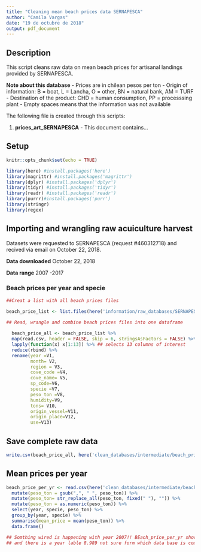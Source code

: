 ```yaml
---
title: "Cleaning mean beach prices data SERNAPESCA"
author: "Camila Vargas"
date: "19 de octubre de 2018"
output: pdf_document
---
```



## Description
This script cleans raw data on mean beach prices for artisanal landings provided by SERNAPESCA. 

**Note about this database**
- Prices are in chilean pesos per ton
- Origin of information: B = boat, L = Lancha, O = other, BN = natural bank, AM = TURF
- Destination of the product: CHD = human consumption, PP = processsing plant
- Empty spaces means that the information was not available



The following file is created through this scripts:


1) **prices_art_SERNAPESCA** - This document contains...


## Setup

```r
knitr::opts_chunk$set(echo = TRUE)

library(here) #install.packages('here')
library(magrittr) #install.packages('magrittr')
library(dplyr) #install.packages('dplyr')
library(tidyr) #install.packages('tidyr')
library(readr) #install.packages('readr')
library(purrr)#install.packages('purr')
library(stringr)
library(regex)

```


## Importing and wrangling raw acuiculture harvest

Datasets were requested to SERNAPESCA (request #460312718) and recived via email on October 22, 2018.

**Data downloaded** October 22, 2018

**Data range** 2007 -2017 


### Beach prices per year and specie

```r

##Creat a list with all beach prices files

beach_price_list <- list.files(here('information/raw_databases/SERNAPESCA/prices'), pattern= 'beach_price_art_.*.csv', full.names = TRUE) %>% 
  
## Read, wrangle and combine beach prices files into one dataframe

  beach_price_all <- beach_price_list %>% 
  map(read.csv, header = FALSE, skip = 6, stringsAsFactors = FALSE) %>% 
  lapply(function(x) x[1:13]) %>% ## selects 13 columns of interest
  reduce(rbind) %>% 
  rename(year =V1, 
         month= V2, 
         region = V3, 
         cove_code =V4, 
         cove_name= V5, 
         sp_code=V6, 
         specie =V7, 
         peso_ton =V8,
         humidity=V9, 
         tons= V10, 
         origin_vessel=V11, 
         origin_place=V12, 
         use=V13)

``` 
  

## Save complete raw data

```r

write.csv(beach_price_all, here('clean_databases/intermediate/beach_price_art_comlete_SERNAPESCA.csv'), row.names = F)

```

  
## Mean prices per year

```r
beach_price_per_yr <- read.csv(here('clean_databases/intermediate/beach_price_art_comlete_SERNAPESCA.csv'), stringsAsFactors = FALSE) %>%
  mutate(peso_ton = gsub(",", " ", peso_ton)) %>% 
  mutate(peso_ton= str_replace_all(peso_ton, fixed(" "), "")) %>% 
  mutate(peso_ton = as.numeric(peso_ton)) %>% 
  select(year, specie, peso_ton) %>% 
  group_by(year, specie) %>% 
  summarise(mean_price = mean(peso_ton)) %>% 
  data.frame()

## Somthing wired is happening with year 2007!! BEach_price_per_yr shows 2007.0000 in some cases.
## and there is a year lable 8.989 not sure form which data base is comming. 


```

 
